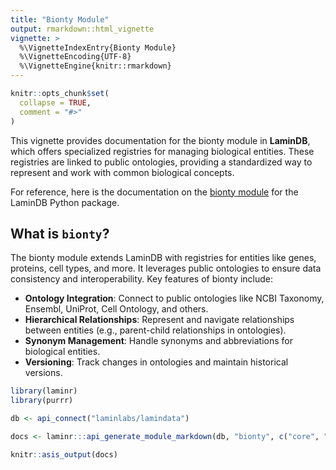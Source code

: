 ```yaml
---
title: "Bionty Module"
output: rmarkdown::html_vignette
vignette: >
  %\VignetteIndexEntry{Bionty Module}
  %\VignetteEncoding{UTF-8}
  %\VignetteEngine{knitr::rmarkdown}
---
```


```r
knitr::opts_chunk$set(
  collapse = TRUE,
  comment = "#>"
)
```

This vignette provides documentation for the bionty module in **LaminDB**, which offers specialized registries for managing biological entities.
These registries are linked to public ontologies, providing a standardized way to represent and work with common biological concepts.

For reference, here is the documentation on the [bionty module](https://docs.lamin.ai/bionty) for the LaminDB Python package.

## What is `bionty`?

The bionty module extends LaminDB with registries for entities like genes, proteins, cell types, and more.
It leverages public ontologies to ensure data consistency and interoperability. Key features of bionty include:

* **Ontology Integration**: Connect to public ontologies like NCBI Taxonomy, Ensembl, UniProt, Cell Ontology, and others.
* **Hierarchical Relationships**: Represent and navigate relationships between entities (e.g., parent-child relationships in ontologies).
* **Synonym Management**: Handle synonyms and abbreviations for biological entities.
* **Versioning**: Track changes in ontologies and maintain historical versions.

```r
library(laminr)
library(purrr)

db <- api_connect("laminlabs/lamindata")

docs <- laminr:::api_generate_module_markdown(db, "bionty", c("core", "bionty"))

knitr::asis_output(docs)
```
